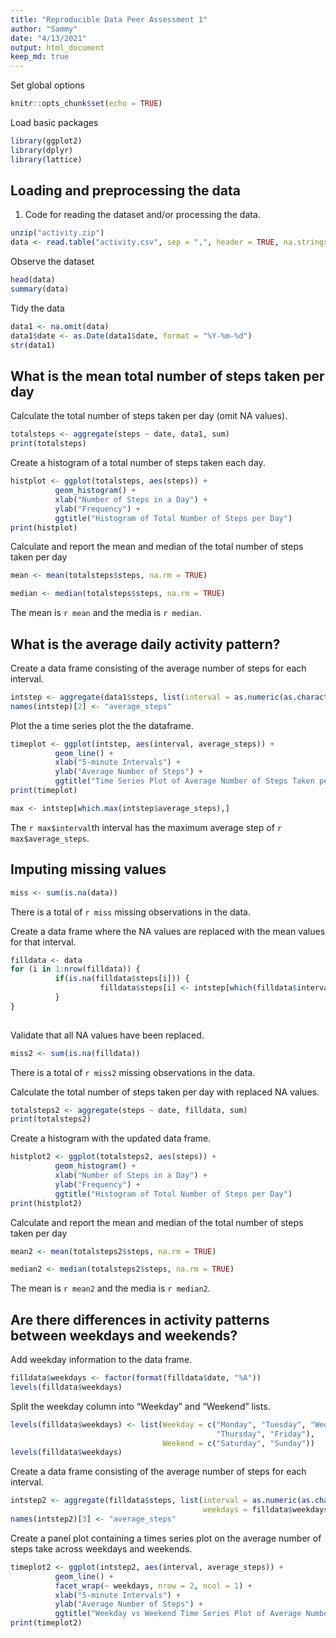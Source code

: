 ```yaml
---
title: "Reproducible Data Peer Assessment 1"
author: "Sammy"
date: "4/13/2021"
output: html_document
keep_md: true 
---
```

Set global options
```r
knitr::opts_chunk$set(echo = TRUE)
```

Load basic packages
```r
library(ggplot2)
library(dplyr)
library(lattice)
```

## Loading and preprocessing the data
1. Code for reading the dataset and/or processing the data.
```r
unzip("activity.zip")
data <- read.table("activity.csv", sep = ",", header = TRUE, na.strings = "NA", colClasses = c("numeric", "Date", "factor"))
```

Observe the dataset
```r
head(data)
summary(data)
```

Tidy the data
```r
data1 <- na.omit(data)
data1$date <- as.Date(data1$date, format = "%Y-%m-%d")
str(data1)
```

## What is the mean total number of steps taken per day

Calculate the total number of steps taken per day (omit NA values).
```r
totalsteps <- aggregate(steps ~ date, data1, sum)
print(totalsteps)
```

Create a histogram of a total number of steps taken each day.
```r
histplot <- ggplot(totalsteps, aes(steps)) + 
          geom_histogram() +
          xlab("Number of Steps in a Day") + 
          ylab("Frequency") +
          ggtitle("Histogram of Total Number of Steps per Day")
print(histplot)
```

Calculate and report the mean and median of the total number of steps taken per day

```r
mean <- mean(totalsteps$steps, na.rm = TRUE) 
```

```r
median <- median(totalsteps$steps, na.rm = TRUE)
```

The mean is `r mean` and the media is `r median`.

## What is the average daily activity pattern?

Create a data frame consisting of the average number of steps for each interval.
```r
intstep <- aggregate(data1$steps, list(interval = as.numeric(as.character(data1$interval))), FUN = mean)
names(intstep)[2] <- "average_steps"
```

Plot the a time series plot the the dataframe.
```r
timeplot <- ggplot(intstep, aes(interval, average_steps)) +
          geom_line() +
          xlab("5-minute Intervals") + 
          ylab("Average Number of Steps") +
          ggtitle("Time Series Plot of Average Number of Steps Taken per Interval")
print(timeplot)
```

```r
max <- intstep[which.max(intstep$average_steps),]
```

The `r max$interval`th interval has the maximum average step of `r max$average_steps`.

## Imputing missing values

```r
miss <- sum(is.na(data))
```
There is a total of `r miss` missing observations in the data.

Create a data frame where the NA values are replaced with the mean values for that interval.
```r
filldata <- data
for (i in 1:nrow(filldata)) {
          if(is.na(filldata$steps[i])) {
                    filldata$steps[i] <- intstep[which(filldata$interval[i] == intstep$interval), ]$average_steps
          }
}
       
```

Validate that all NA values have been replaced. 
```r
miss2 <- sum(is.na(filldata))
```
There is a total of `r miss2` missing observations in the data.


Calculate the total number of steps taken per day with replaced NA values.
```r
totalsteps2 <- aggregate(steps ~ date, filldata, sum)
print(totalsteps2)
```

Create a histogram with the updated data frame.
```r
histplot2 <- ggplot(totalsteps2, aes(steps)) + 
          geom_histogram() +
          xlab("Number of Steps in a Day") + 
          ylab("Frequency") +
          ggtitle("Histogram of Total Number of Steps per Day")
print(histplot2)
```
Calculate and report the mean and median of the total number of steps taken per day

```r
mean2 <- mean(totalsteps2$steps, na.rm = TRUE) 
```

```r
median2 <- median(totalsteps2$steps, na.rm = TRUE)
```

The mean is `r mean2` and the media is `r median2`.

## Are there differences in activity patterns between weekdays and weekends?

Add weekday information to the data frame.
```r
filldata$weekdays <- factor(format(filldata$date, "%A"))
levels(filldata$weekdays)
```

Split the weekday column into "Weekday" and "Weekend" lists. 
```r
levels(filldata$weekdays) <- list(Weekday = c("Monday", "Tuesday", "Wednesday",
                                              "Thursday", "Friday"),
                                  Weekend = c("Saturday", "Sunday"))
levels(filldata$weekdays)
```

Create a data frame consisting of the average number of steps for each interval.
```r
intstep2 <- aggregate(filldata$steps, list(interval = as.numeric(as.character(filldata$interval)),
                                           weekdays = filldata$weekdays), FUN = mean)
names(intstep2)[3] <- "average_steps"
```

Create a panel plot containing a times series plot on the average number of steps take across weekdays and weekends. 
```r
timeplot2 <- ggplot(intstep2, aes(interval, average_steps)) +
          geom_line() +
          facet_wrap(~ weekdays, nrow = 2, ncol = 1) +
          xlab("5-minute Intervals") + 
          ylab("Average Number of Steps") +
          ggtitle("Weekday vs Weekend Time Series Plot of Average Number of Steps")
print(timeplot2)
```


